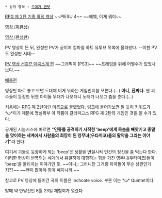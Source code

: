  * 상위 항목 : [[오메가 퀸텟]]

{{{#!html
<iframe width="640" height="360" src="//www.youtube.com/embed/sUK86mIkdwE" frameborder="0" allowfullscreen></iframe>
}}}
[http://www.youtube.com/watch?v=sUK86mIkdwE|갈라파고스 RPG 제 2탄 기종 확정 영상] ~~PIESU 4~~ ~~에엨, 이게 뭐야~~


{{{#!html
<iframe width="640" height="360" src="//www.youtube.com/embed/DwztvK4P2Vc" frameborder="0" allowfullscreen></iframe>
}}}
[http://www.youtube.com/watch?v=DwztvK4P2Vc&list=UUCNniqSB-QpAb4IPCzLAwGA|PV 영상 (미완성)]

{{{#!html
<iframe width="640" height="360" src="//www.youtube.com/embed/xKEr9gT169o" frameborder="0" allowfullscreen></iframe>
}}}
[http://www.youtube.com/watch?v=xKEr9gT169o|PV 영상 (완성판)]

PV 영상이 뜬 뒤, 완성판 PV가 곧이어 컴파일 하트 유투브 목록에 올라왔다. --이젠 PV도 완성판 시대--

{{{#!html
<iframe width="640" height="360" src="//www.youtube.com/embed/FsdqggwG5Ro" frameborder="0" allowfullscreen></iframe>
}}}
[http://www.youtube.com/watch?v=FsdqggwG5Ro PV 영상 선출!? 악곡소개 편] ~~그래픽이 [PS3]~~ ~~프레임을 위해 어쩔수가 없었나보다.~~

{{{#!html
<iframe width="640" height="360" src="//www.youtube.com/embed/VUr3LvRAvgg?feature=player_detailpage" frameborder="0" allowfullscreen></iframe>
}}}
[http://www.youtube.com/watch?v=VUr3LvRAvgg#t=16 배틀편]

영상만 따로 놓고 보면 도대체 이게 뭐하는 게임인지를 모른다.(...) '''아니, 진짜다.''' 왠 괴수들이 등장한 뒤엔 아이돌 무대가 나오더니 노래가 나오고 춤을 춘다.(...)

처음에는 [http://bbs2.ruliweb.daum.net/gaia/do/ruliweb/default/etc/519/read?articleId=1360485&objCate1=&bbsId=G003&searchKey=subjectNcontent&itemGroupId=32&itemId=&sortKey=depth&searchValue=%EA%B0%88%EB%9D%BC%ED%8C%8C%EA%B3%A0%EC%8A%A4&platformId=&pageIndex=1|갈라파고스 RPG 제 2탄이란 이름으로 불렸었다.] 링크에 들어가보면 알 듯이 키워드가 *ω*이기 때문에 명실확부 이 작품이 갈라파고스 RPG 제 2탄의 게임인 것을 알 수가 있다.

공개된 시놉시스에 따르면 '''"인류를 공격하기 시작한 'beep'에게 목숨을 빼앗기고 종말을 맞이하는 세계에서 사람들의 희망이 된 영무녀(우타미코)들의 활약을 그리는 이야기"'''라 한다. 

여기서 괴물로 등장하게 되는 'beep'은 생활을 변질시켜 인간의 정신을 좀 먹는다 한다. 이러한 현상이 반복되는 세계에서 유일하게 대항하는 힘을 가진 영무녀(우타미코)들이 'beep'을 물리치는 이야기인 듯. ~~아니;; 그러니깐 그거랑 아이돌이 무슨 상관인거지??~~ ~~팬이 많아야 힘이 쌔지니까.~~

참고로 PV 영상에 들어간 곡의 이름은 inchoate voice. 부른 이는 *ω* Quintet이다.

발매 약 한달전인 8월 23일 체험회가 열렸다.

{{{#!html
<iframe width="854" height="510" src="//www.youtube.com/embed/rHi9Bd9ypVE" frameborder="0" allowfullscreen></iframe>
}}}

{{{#!html
<iframe width="854" height="510" src="//www.youtube.com/embed/1vi69YmAf4Q" frameborder="0" allowfullscreen></iframe>
}}}
